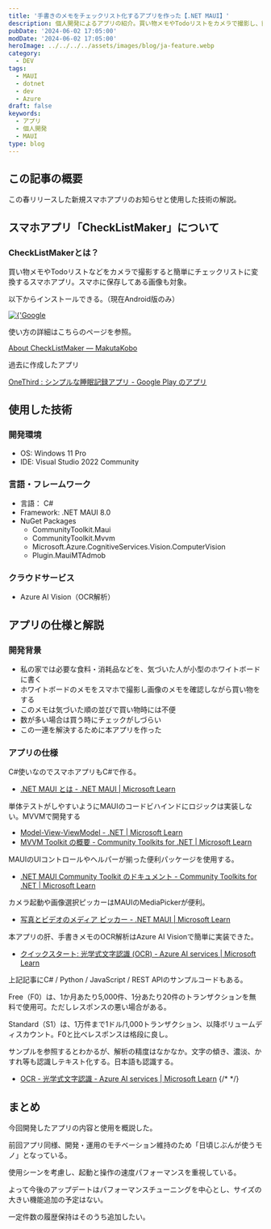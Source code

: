 ```yaml
---
title: '手書きのメモをチェックリスト化するアプリを作った【.NET MAUI】'
description: 個人開発によるアプリの紹介。買い物メモやTodoリストをカメラで撮影し、簡単にチェックリストへ変換するスマホアプリ。スマホに保存した画像も対象。開発・運用のモチベーション維持のため「自分が使うモノ」をコンセプトに開発。使用シーンを考慮し、機能を最小限に、起動と操作の速度パフォーマンスを重視した。
pubDate: '2024-06-02 17:05:00'
modDate: '2024-06-02 17:05:00'
heroImage: ../../../../assets/images/blog/ja-feature.webp
category:
  - DEV
tags:
  - MAUI
  - dotnet
  - dev
  - Azure
draft: false
keywords:
  - アプリ
  - 個人開発
  - MAUI
type: blog
---
```



## この記事の概要

この春リリースした新規スマホアプリのお知らせと使用した技術の解説。

## スマホアプリ「CheckListMaker」について

### CheckListMakerとは？

買い物メモやTodoリストなどをカメラで撮影すると簡単にチェックリストに変換するスマホアプリ。スマホに保存してある画像も対象。

<YouTube id='-Sq_qwpl8Dw' />

以下からインストールできる。（現在Android版のみ）

<Fragment>
  <a
    href='https://play.google.com/store/apps/details?id=net.makutakobo.checklistmaker'
    target='_blank'
  >
    <Image
      src={imgGooglePlay}
      alt={'Google Play で手に入れよう'}
      width={207}
      height={80}
      format='webp'
    />
  </a>
</Fragment>

使い方の詳細はこちらのページを参照。

[About CheckListMaker — MakutaKobo](https://www.makuta-kobo.net/products/checklistmaker/)

過去に作成したアプリ

[OneThird : シンプルな睡眠記録アプリ - Google Play のアプリ](https://play.google.com/store/apps/details?id=com.neputafactory.onethird)

## 使用した技術

### 開発環境

- OS: Windows 11 Pro
- IDE: Visual Studio 2022 Community

### 言語・フレームワーク

- 言語： C#
- Framework: .NET MAUI 8.0
- NuGet Packages
  - CommunityToolkit.Maui
  - CommunityToolkit.Mvvm
  - Microsoft.Azure.CognitiveServices.Vision.ComputerVision
  - Plugin.MauiMTAdmob

### クラウドサービス

- Azure AI Vision（OCR解析）

## アプリの仕様と解説

### 開発背景

- 私の家では必要な食料・消耗品などを、気づいた人が小型のホワイトボードに書く
- ホワイトボードのメモをスマホで撮影し画像のメモを確認しながら買い物をする
- このメモは気づいた順の並びで買い物時には不便
- 数が多い場合は買う時にチェックがしづらい
- この一連を解決するために本アプリを作った

### アプリの仕様

C#使いなのでスマホアプリもC#で作る。

- [.NET MAUI とは - .NET MAUI | Microsoft Learn](https://learn.microsoft.com/ja-jp/dotnet/maui/what-is-maui?view=net-maui-8.0)

単体テストがしやすいようにMAUIのコードビハインドにロジックは実装しない。MVVMで開発する

- [Model-View-ViewModel - .NET | Microsoft Learn](https://learn.microsoft.com/ja-jp/dotnet/architecture/maui/mvvm)
- [MVVM Toolkit の概要 - Community Toolkits for .NET | Microsoft Learn](https://learn.microsoft.com/ja-jp/dotnet/communitytoolkit/mvvm/)

MAUIのUIコントロールやヘルパーが揃った便利パッケージを使用する。

- [.NET MAUI Community Toolkit のドキュメント - Community Toolkits for .NET | Microsoft Learn](https://learn.microsoft.com/ja-jp/dotnet/communitytoolkit/maui/)

カメラ起動や画像選択ピッカーはMAUIのMediaPickerが便利。

- [写真とビデオのメディア ピッカー - .NET MAUI | Microsoft Learn](https://learn.microsoft.com/ja-jp/dotnet/maui/platform-integration/device-media/picker?view=net-maui-8.0&tabs=android)

本アプリの肝、手書きメモのOCR解析はAzure AI Visionで簡単に実装できた。

- [クイックスタート: 光学式文字認識 (OCR) - Azure AI services | Microsoft Learn](https://learn.microsoft.com/ja-jp/azure/ai-services/computer-vision/quickstarts-sdk/client-library?tabs=windows%2Cvisual-studio&pivots=programming-language-csharp)

上記記事にC# / Python / JavaScript / REST APIのサンプルコードもある。

Free（F0）は、1か月あたり5,000件、1分あたり20件のトランザクションを無料で使用可。ただしレスポンスの悪い場合がある。

Standard（S1）は、1万件まで1ドル/1,000トランザクション、以降ボリュームディスカウント。F0と比べレスポンスは格段に良し。

サンプルを参照するとわかるが、解析の精度はなかなか。文字の傾き、濃淡、かすれ等も認識しテキスト化する。日本語も認識する。

- [OCR - 光学式文字認識 - Azure AI services | Microsoft Learn](https://learn.microsoft.com/ja-jp/azure/ai-services/computer-vision/overview-ocr)
  {/*  */}

## まとめ

今回開発したアプリの内容と使用を概説した。

前回アプリ同様、開発・運用のモチベーション維持のため「日頃じぶんが使うモノ」となっている。

使用シーンを考慮し、起動と操作の速度パフォーマンスを重視している。

よって今後のアップデートはパフォーマンスチューニングを中心とし、サイズの大きい機能追加の予定はない。

一定件数の履歴保持はそのうち追加したい。
